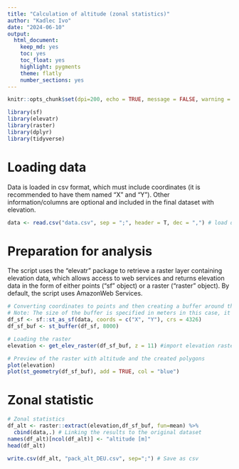 ---
title: "Calculation of altitude (zonal statistics)"
author: "Kadlec Ivo"
date: "2024-06-10"
output: 
  html_document: 
    keep_md: yes
    toc: yes
    toc_float: yes
    highlight: pygments
    theme: flatly
    number_sections: yes
---
```{r setup, include=FALSE}
knitr::opts_chunk$set(dpi=200, echo = TRUE, message = FALSE, warning = FALSE)
```

```{r library, warning=FALSE}
library(sf)
library(elevatr)
library(raster)
library(dplyr)
library(tidyverse)
```

# Loading data
Data is loaded in csv format, which must include coordinates (it is recommended to have them named "X" and "Y"). Other information/columns are optional and included in the final dataset with elevation. 

```{r, message=FALSE}
data <- read.csv("data.csv", sep = ";", header = T, dec = ",") # load data
```

# Preparation for analysis
The script uses the "elevatr" package to retrieve a raster layer containing elevation data, which allows access to web services and returns elevation data in the form of either points ("sf" object) or a raster ("raster" object). By default, the script uses AmazonWeb Services. 
```{r, warning=FALSE}
# Converting coordinates to points and then creating a buffer around them
# Note: The size of the buffer is specified in meters in this case, it may vary if using a different coordinate system.
df_sf <- sf::st_as_sf(data, coords = c("X", "Y"), crs = 4326)
df_sf_buf <- st_buffer(df_sf, 8000) 

# Loading the raster
elevation <- get_elev_raster(df_sf_buf, z = 11) #import elevation raster

# Preview of the raster with altitude and the created polygons
plot(elevation)
plot(st_geometry(df_sf_buf), add = TRUE, col = "blue")
```

# Zonal statistic
```{r}
# Zonal statistics
df_alt <- raster::extract(elevation,df_sf_buf, fun=mean) %>% 
  cbind(data,.) # Linking the results to the original dataset
names(df_alt)[ncol(df_alt)] <- "altitude [m]"
head(df_alt)

write.csv(df_alt, "pack_alt_DEU.csv", sep=";") # Save as csv
```


